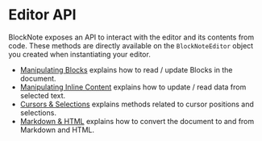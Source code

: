 # Editor API

BlockNote exposes an API to interact with the editor and its contents from code.
These methods are directly available on the `BlockNoteEditor` object you created when instantiating your editor.

- [Manipulating Blocks](/docs/editor-api/manipulating-blocks.md) explains how to read / update Blocks in the document.
- [Manipulating Inline Content](/docs/editor-api/manipulating-inline-content.md) explains how to update / read data from selected text.
- [Cursors & Selections](/docs/editor-api/cursor-selections) explains methods related to cursor positions and selections.
- [Markdown & HTML](/docs/converting-blocks) explains how to convert the document to and from Markdown and HTML.
